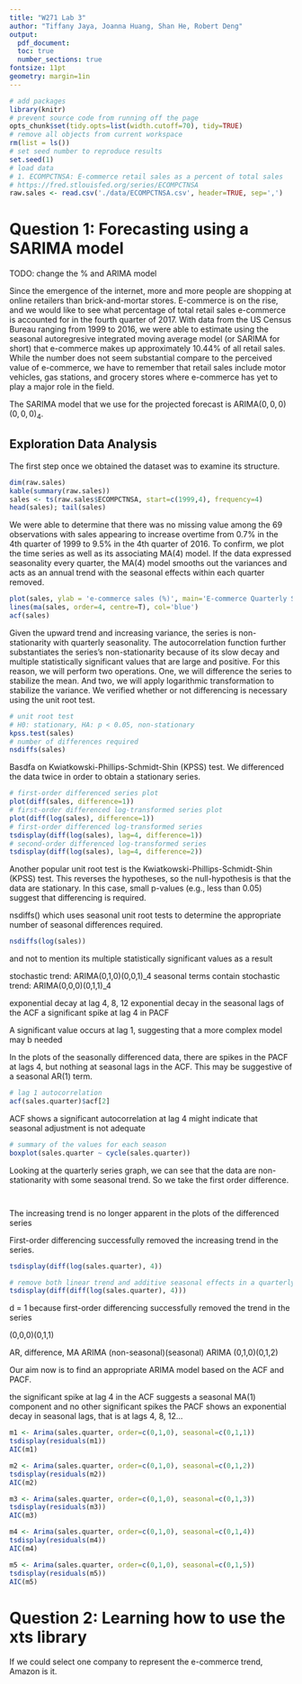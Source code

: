 ```yaml
---
title: "W271 Lab 3"
author: "Tiffany Jaya, Joanna Huang, Shan He, Robert Deng"
output: 
  pdf_document:
  toc: true
  number_sections: true
fontsize: 11pt
geometry: margin=1in
---
```


```r
# add packages
library(knitr)
# prevent source code from running off the page
opts_chunk$set(tidy.opts=list(width.cutoff=70), tidy=TRUE)
# remove all objects from current workspace
rm(list = ls())
# set seed number to reproduce results
set.seed(1)
# load data
# 1. ECOMPCTNSA: E-commerce retail sales as a percent of total sales
# https://fred.stlouisfed.org/series/ECOMPCTNSA
raw.sales <- read.csv('./data/ECOMPCTNSA.csv', header=TRUE, sep=',')
```

# Question 1: Forecasting using a SARIMA model

TODO: change the % and ARIMA model

Since the emergence of the internet, more and more people are shopping at online retailers than brick-and-mortar stores. E-commerce is on the rise, and we would like to see what percentage of total retail sales e-commerce is accounted for in the fourth quarter of 2017. With data from the US Census Bureau ranging from 1999 to 2016, we were able to estimate using the seasonal autoregresive integrated moving average model (or SARIMA for short) that e-commerce makes up approximately 10.44% of all retail sales. While the number does not seem substantial compare to the perceived value of e-commerce, we have to remember that retail sales include motor vehicles, gas stations, and grocery stores where e-commerce has yet to play a major role in the field. 

The SARIMA model that we use for the projected forecast is $\text{ARIMA}(0,0,0)(0,0,0)_4$. 

## Exploration Data Analysis 

The first step once we obtained the dataset was to examine its structure. 

```r
dim(raw.sales)
kable(summary(raw.sales)) 
sales <- ts(raw.sales$ECOMPCTNSA, start=c(1999,4), frequency=4)
head(sales); tail(sales)
```

We were able to determine that there was no missing value among the 69 observations with sales appearing to increase  overtime from 0.7% in the 4th quarter of 1999 to 9.5% in the 4th quarter of 2016. To confirm, we plot the time series as well as its associating MA(4) model. If the data expressed seasonality every quarter, the MA(4) model smooths out the variances and acts as an annual trend with the seasonal effects within each quarter removed.

```r
plot(sales, ylab = 'e-commerce sales (%)', main='E-commerce Quarterly Series')
lines(ma(sales, order=4, centre=T), col='blue')
acf(sales)
```

Given the upward trend and increasing variance, the series is non-stationarity with quarterly seasonality. The autocorrelation function further substantiates the series's non-stationarity because of its slow decay and multiple statistically significant values that are large and positive. For this reason, we will perform two operations. One, we will difference the series to stabilize the mean. And two, we will apply logarithmic transformation to stabilize the variance. We verified whether or not differencing is necessary using the unit root test.

```r
# unit root test
# H0: stationary, HA: p < 0.05, non-stationary
kpss.test(sales)
# number of differences required
nsdiffs(sales)
```

Basdfa on Kwiatkowski-Phillips-Schmidt-Shin (KPSS) test. 
We differenced the data twice in order to obtain a stationary series.

```r
# first-order differenced series plot
plot(diff(sales, difference=1))
# first-order differenced log-transformed series plot
plot(diff(log(sales), difference=1))
# first-order differenced log-transformed series
tsdisplay(diff(log(sales), lag=4, difference=1))
# second-order differenced log-transformed series
tsdisplay(diff(log(sales), lag=4, difference=2))
```
Another popular unit root test is the Kwiatkowski-Phillips-Schmidt-Shin (KPSS) test. This reverses the hypotheses, so the null-hypothesis is that the data are stationary. In this case, small p-values (e.g., less than 0.05) suggest that differencing is required.

nsdiffs() which uses seasonal unit root tests to determine the appropriate number of seasonal differences required.

```r
nsdiffs(log(sales))
```



 and not to mention its multiple statistically significant values as a result

stochastic trend: ARIMA(0,1,0)(0,0,1)_4
seasonal terms contain stochastic trend: ARIMA(0,0,0)(0,1,1)_4




exponential decay at lag 4, 8, 12 
exponential decay in the seasonal lags of the ACF
a significant spike at lag 4 in PACF

A significant value occurs at lag 1, suggesting that a more complex model may b needed 


In the plots of the seasonally differenced data, there are spikes in the PACF at lags 4, but nothing at seasonal lags in the ACF. This may be suggestive of a seasonal AR(1) term.




```r
# lag 1 autocorrelation
acf(sales.quarter)$acf[2]
```
ACF shows a significant autocorrelation at lag 4 might indicate that seasonal adjustment is not adequate






```r
# summary of the values for each season
boxplot(sales.quarter ~ cycle(sales.quarter))
```

Looking at the quarterly series graph, we can see that the data are non-stationarity with some seasonal trend. So we take the first order difference. 



```r

```

```r

```



The increasing trend is no longer apparent in the plots of the differenced series

First-order differencing successfully removed the increasing trend in the series.

```r
tsdisplay(diff(log(sales.quarter), 4))
```


```r
# remove both linear trend and additive seasonal effects in a quarterly series
tsdisplay(diff(diff(log(sales.quarter), 4)))
```

d = 1 because first-order differencing successfully removed the trend in the series

(0,0,0)(0,1,1)

AR, difference, MA
ARIMA (non-seasonal)(seasonal)
ARIMA (0,1,0)(0,1,2)


Our aim now is to find an appropriate ARIMA model based on the ACF and PACF.

the significant spike at lag 4 in the ACF suggests a seasonal MA(1) component and no other significant spikes
the PACF shows an exponential decay in seasonal lags, that is at lags 4, 8, 12...


```r
m1 <- Arima(sales.quarter, order=c(0,1,0), seasonal=c(0,1,1))
tsdisplay(residuals(m1))
AIC(m1)
```

```r
m2 <- Arima(sales.quarter, order=c(0,1,0), seasonal=c(0,1,2))
tsdisplay(residuals(m2))
AIC(m2)
```
```r
m3 <- Arima(sales.quarter, order=c(0,1,0), seasonal=c(0,1,3))
tsdisplay(residuals(m3))
AIC(m3)
```

```r
m4 <- Arima(sales.quarter, order=c(0,1,0), seasonal=c(0,1,4))
tsdisplay(residuals(m4))
AIC(m4)
```

```r
m5 <- Arima(sales.quarter, order=c(0,1,0), seasonal=c(0,1,5))
tsdisplay(residuals(m5))
AIC(m5)
```

# Question 2: Learning how to use the xts library

If we could select one company to represent the e-commerce trend, Amazon is it. 